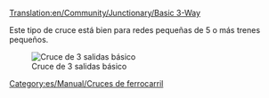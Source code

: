 [[Translation:en/Community/Junctionary/Basic 3-Way]]
{{es/Community/Junctionary/Menú de Cruces}}

Este tipo de cruce está bien para redes pequeñas de 5 o más trenes pequeños.

[[File:en/Community/Junctionary/3way basic3.png|none|frame|Cruce de 3 salidas básico]]

{{es/Community/Junctionary/Criterios sobre cruces|Barato|0|0|0|2|0|0|1|1|0|0|0||Accidentes si los trenes se paran en el cruce.|
*Sólo puede circular un tren en cada momento. (excepto si usa [[es/Manual/Señales|señales de ruta]])
*Puede causar embotellamientos de tráfico. 
}}

[[Category:es/Manual/Cruces de ferrocarril]]